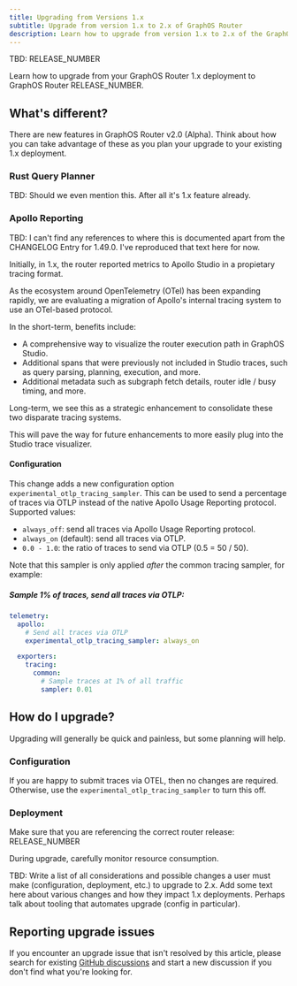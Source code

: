```yaml
---
title: Upgrading from Versions 1.x
subtitle: Upgrade from version 1.x to 2.x of GraphOS Router
description: Learn how to upgrade from version 1.x to 2.x of the GraphOS Router.
---
```


TBD: RELEASE_NUMBER

Learn how to upgrade from your GraphOS Router 1.x deployment to GraphOS Router RELEASE_NUMBER.

## What's different?

There are new features in GraphOS Router v2.0 (Alpha). Think about how you can take advantage of these as you plan your upgrade to your existing 1.x deployment.

### Rust Query Planner

TBD: Should we even mention this. After all it's 1.x feature already.

### Apollo Reporting

TBD: I can't find any references to where this is documented apart from the CHANGELOG Entry for 1.49.0. I've reproduced that text here for now.

Initially, in 1.x, the router reported metrics to Apollo Studio in a propietary tracing format.

As the ecosystem around OpenTelemetry (OTel) has been expanding rapidly, we are evaluating a migration of Apollo's internal tracing system to use an OTel-based protocol.

In the short-term, benefits include:

- A comprehensive way to visualize the router execution path in GraphOS Studio.
- Additional spans that were previously not included in Studio traces, such as query parsing, planning, execution, and more.
- Additional metadata such as subgraph fetch details, router idle / busy timing, and more.

Long-term, we see this as a strategic enhancement to consolidate these two disparate tracing systems.

This will pave the way for future enhancements to more easily plug into the Studio trace visualizer.

#### Configuration

This change adds a new configuration option `experimental_otlp_tracing_sampler`. This can be used to send a percentage of traces via OTLP instead of the native Apollo Usage Reporting protocol. Supported values:

- `always_off`: send all traces via Apollo Usage Reporting protocol.
- `always_on` (default): send all traces via OTLP.
- `0.0 - 1.0`: the ratio of traces to send via OTLP (0.5 = 50 / 50).

Note that this sampler is only applied _after_ the common tracing sampler, for example:

##### Sample 1% of traces, send all traces via OTLP:

```yaml
telemetry:
  apollo:
    # Send all traces via OTLP
    experimental_otlp_tracing_sampler: always_on

  exporters:
    tracing:
      common:
        # Sample traces at 1% of all traffic
        sampler: 0.01
```

## How do I upgrade?

Upgrading will generally be quick and painless, but some planning will help.

### Configuration

If you are happy to submit traces via OTEL, then no changes are required. Otherwise, use the `experimental_otlp_tracing_sampler` to turn this off.

### Deployment

Make sure that you are referencing the correct router release: RELEASE_NUMBER

During upgrade, carefully monitor resource consumption.

TBD: Write a list of all considerations and possible changes a user must make (configuration, deployment, etc.) to upgrade to 2.x. Add some text here about various changes and how they impact 1.x deployments. Perhaps talk about tooling that automates upgrade (config in particular).

## Reporting upgrade issues

If you encounter an upgrade issue that isn't resolved by this article, please search for existing [GitHub discussions](https://github.com/apollographql/router/discussions/) and start a new discussion if you don't find what you're looking for.
